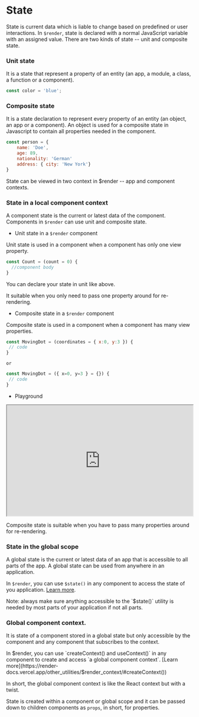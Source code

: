 # State

State is current data which is liable to change based on predefined or user interactions. In `$render`, state is declared with a normal JavaScript variable with an assigned value. There are two kinds of state -- unit and composite state.

### Unit state

It is a state that represent a property of an entity (an app, a module, a  class, a function or a component).

```js
const color = 'blue';
```

### Composite state

It is a state declaration to represent every property of an entity (an object, an app or a component). An object is used for a composite state in Javascript to contain all properties needed in the component.

```js
const person = {
    name: 'Doe',
    age: 89,
    nationality: 'German'
    address: { city: 'New York'}
}
```

State can be viewed in two context in $render -- app and component contexts.

### State in a local component context

A component state is the current or latest data of the component. Components in `$render` can use unit and composite state.

* Unit state in a `$render` component

Unit state is used in a component when a component has only one view property.

```js copy {1}
const Count = (count = 0) {
  //component body 
}
```

You can declare your state in unit like above.

It suitable when you only need to pass one property around for re-rendering.

* Composite state in a `$render` component

Composite state is used in a component when a component has many view properties.

```js {1}
const MovingDot = (coordinates = { x:0, y:3 }) {
 // code
}
```

`or`

```js {1}
const MovingDot = ({ x=0, y=3 } = {}) {
 // code
}
```
* Playground

<iframe src="https://codesandbox.io/embed/yvfk2s?view=Editor+%2B+Preview&module=%2Findex.html"
     width="100%"
     height="300px"
     title="movingDots"
     allow="accelerometer; ambient-light-sensor; camera; encrypted-media; geolocation; gyroscope; hid; microphone; midi; payment; usb; vr; xr-spatial-tracking"
     sandbox="allow-forms allow-modals allow-popups allow-presentation allow-same-origin allow-scripts"
   ></iframe>

Composite state is suitable when you have to pass many properties around for re-rendering.

### State in the global scope

A global state is the current or latest data of an app that is accessible to all parts of the app. A global state can be used from anywhere in an application. 

In `$render`, you can use `$state()` in any component to access the state of you application. [Learn more](https://render-docs.vercel.app/other_utilities/$state()).


<Callout type="info" emoji="ℹ️">
  Note: always make sure anything accessible to the `$state()` utility is needed by most parts of your application if not all parts.
</Callout>

### Global component context.

It is state of a component stored in a global state but only accessible by the component and any component that subscribes to the context. 

In $render, you can use `createContext() and useContext()` in any component to create and access `a global component context`. [Learn more](https://render-docs.vercel.app/other_utilities/$render_context/#createContext()) 

In short, the global component context is like the React context but with a twist.

State is created within a component or global scope and it can be passed down to children components as `props`, in short, for properties.